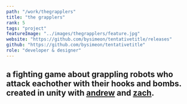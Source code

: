 ```yaml
---
path: "/work/thegrapplers"
title: "the grapplers"
rank: 5
tags: "project"
featureImage: "../images/thegrapplers/feature.jpg"
website: "https://github.com/bysimeon/tentativetitle/releases"
github: "https://github.com/bysimeon/tentativetitle"
role: "developer & designer"
---
```

## a fighting game about grappling robots who attack eachother with their hooks and bombs. created in unity with [andrew](https://github.com/AndrewBridgeman) and [zach](http://zacharyrmckee.com/home/).